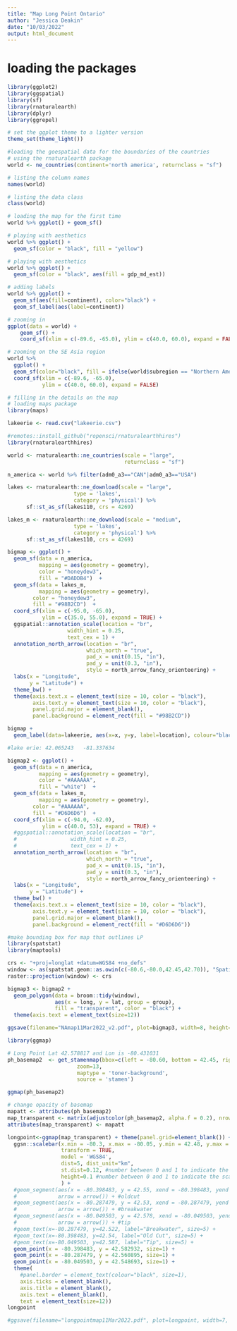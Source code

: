 ```yaml
---
title: "Map Long Point Ontario"
author: "Jessica Deakin"
date: "10/03/2022"
output: html_document
---
```


# loading the packages
```r
library(ggplot2)
library(ggspatial)
library(sf)
library(rnaturalearth)
library(dplyr)
library(ggrepel)

# set the ggplot theme to a lighter version
theme_set(theme_light())
```

```r
#loading the goespatial data for the boundaries of the countries
# using the rnaturalearth package
world <- ne_countries(continent='north america', returnclass = "sf")

# listing the column names
names(world)

# listing the data class
class(world)

# loading the map for the first time
world %>% ggplot() + geom_sf()
```

```r
# playing with aesthetics
world %>% ggplot() + 
  geom_sf(color = "black", fill = "yellow") 

# playing with aesthetics
world %>% ggplot() + 
  geom_sf(color = "black", aes(fill = gdp_md_est))

# adding labels
world %>% ggplot() + 
  geom_sf(aes(fill=continent), color="black") +
  geom_sf_label(aes(label=continent))
```

```r
# zooming in 
ggplot(data = world) +
    geom_sf() +
    coord_sf(xlim = c(-89.6, -65.0), ylim = c(40.0, 60.0), expand = FALSE)
```



```r
# zooming on the SE Asia region
world %>% 
  ggplot() +
  geom_sf(color="black", fill = ifelse(world$subregion == "Northern America","green","red")) +
  coord_sf(xlim = c(-89.6, -65.0), 
           ylim = c(40.0, 60.0), expand = FALSE)
```


```r
# filling in the details on the map
# loading maps package
library(maps)

```


```r
lakeerie <- read.csv("lakeerie.csv")

#remotes::install_github("ropensci/rnaturalearthhires")
library(rnaturalearthhires)

world <- rnaturalearth::ne_countries(scale = "large",
                                     returnclass = "sf")

n_america <- world %>% filter(adm0_a3=="CAN"|adm0_a3=="USA")

lakes <- rnaturalearth::ne_download(scale = "large", 
                     type = 'lakes', 
                     category = 'physical') %>% 
      sf::st_as_sf(lakes110, crs = 4269)

lakes_m <- rnaturalearth::ne_download(scale = "medium", 
                     type = 'lakes', 
                     category = 'physical') %>% 
      sf::st_as_sf(lakes110, crs = 4269)

bigmap <- ggplot() +
  geom_sf(data = n_america,
          mapping = aes(geometry = geometry),
          color = "honeydew3",
          fill = "#DADDB4")  +
  geom_sf(data = lakes_m,
          mapping = aes(geometry = geometry),
        color = "honeydew3",
        fill = "#98B2CD")  +
  coord_sf(xlim = c(-95.0, -65.0), 
           ylim = c(35.0, 55.0), expand = TRUE) +
  ggspatial::annotation_scale(location = "br", 
                   width_hint = 0.25, 
                   text_cex = 1) +
  annotation_north_arrow(location = "br", 
                         which_north = "true", 
                         pad_x = unit(0.15, "in"),
                         pad_y = unit(0.3, "in"),
                         style = north_arrow_fancy_orienteering) +
  labs(x = "Longitude",
       y = "Latitude") +  
  theme_bw() +
  theme(axis.text.x = element_text(size = 10, color = "black"),
        axis.text.y = element_text(size = 10, color = "black"),
        panel.grid.major = element_blank(),
        panel.background = element_rect(fill = "#98B2CD"))

bigmap +
  geom_label(data=lakeerie, aes(x=x, y=y, label=location), colour="black")  

#lake erie: 42.065243	-81.337634
```
```r
bigmap2 <- ggplot() +
  geom_sf(data = n_america,
          mapping = aes(geometry = geometry),
          color = "#AAAAAA",
          fill = "white")  +
  geom_sf(data = lakes_m,
          mapping = aes(geometry = geometry),
        color = "#AAAAAA",
        fill = "#D6D6D6")  +
  coord_sf(xlim = c(-94.0, -62.0), 
           ylim = c(40.0, 53), expand = TRUE) +
  #ggspatial::annotation_scale(location = "br", 
  #                 width_hint = 0.25, 
  #                 text_cex = 1) +
  annotation_north_arrow(location = "br", 
                         which_north = "true", 
                         pad_x = unit(0.15, "in"),
                         pad_y = unit(0.3, "in"),
                         style = north_arrow_fancy_orienteering) +
  labs(x = "Longitude",
       y = "Latitude") +  
  theme_bw() +
  theme(axis.text.x = element_text(size = 10, color = "black"),
        axis.text.y = element_text(size = 10, color = "black"),
        panel.grid.major = element_blank(),
        panel.background = element_rect(fill = "#D6D6D6"))

#make bounding box for map that outlines LP
library(spatstat)
library(maptools)

crs <- "+proj=longlat +datum=WGS84 +no_defs"
window <- as(spatstat.geom::as.owin(c(-80.6,-80.0,42.45,42.70)), "SpatialPolygons") 
raster::projection(window) <- crs

bigmap3 <- bigmap2 +
  geom_polygon(data = broom::tidy(window),
               aes(x = long, y = lat, group = group),
               fill = "transparent", color = "black") +
  theme(axis.text = element_text(size=12))
```

```r
ggsave(filename="NAmap11Mar2022_v2.pdf", plot=bigmap3, width=8, height=4, unit="in")
```

```r
library(ggmap)

# Long Point Lat 42.578817 and Lon is -80.431031 
ph_basemap2  <- get_stamenmap(bbox=c(left = -80.60, bottom = 42.45, right = -80.0, top = 42.70), 
                      zoom=13,
                      maptype = 'toner-background', 
                      source = 'stamen')

ggmap(ph_basemap2) 

# change opacity of basemap
mapatt <- attributes(ph_basemap2)
map_transparent <- matrix(adjustcolor(ph_basemap2, alpha.f = 0.2), nrow = nrow(ph_basemap2))
attributes(map_transparent) <- mapatt

longpoint<-ggmap(map_transparent) + theme(panel.grid=element_blank()) + 
  ggsn::scalebar(x.min = -80.3, x.max = -80.05, y.min = 42.48, y.max = 42.55, 
                 transform = TRUE, 
                 model = 'WGS84', 
                 dist=5, dist_unit="km", 
                 st.dist=0.12, #number between 0 and 1 to indicate the distance between the scale bar and the scale bar's text, as a proportion of the y-axis
                 height=0.1 #number between 0 and 1 to indicate the scale bar's height, as a proportion of the y axis
                 ) +
  #geom_segment(aes(x = -80.398483, y = 42.55, xend = -80.398483, yend = 42.582932),
  #             arrow = arrow()) + #oldcut
  #geom_segment(aes(x = -80.287479, y = 42.53, xend = -80.287479, yend = 42.560895),
  #             arrow = arrow()) + #breakwater
  #geom_segment(aes(x = -80.049503, y = 42.578, xend = -80.049503, yend = 42.548693),
  #             arrow = arrow()) + #tip
  #geom_text(x=-80.287479, y=42.522, label="Breakwater", size=5) +
  #geom_text(x=-80.398483, y=42.54, label="Old Cut", size=5) +
  #geom_text(x=-80.049503, y=42.587, label="Tip", size=5) +
  geom_point(x = -80.398483, y = 42.582932, size=1) +
  geom_point(x = -80.287479, y = 42.560895, size=1) +
  geom_point(x = -80.049503, y = 42.548693, size=1) +
  theme(
    #panel.border = element_text(colour="black", size=1),
    axis.ticks = element_blank(),
    axis.title = element_blank(), 
    axis.text = element_blank(),
    text = element_text(size=12))
longpoint
```

```r
#ggsave(filename="longpointmap11Mar2022.pdf", plot=longpoint, width=7, height=3, unit="in")
```
